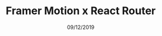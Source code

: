 ---
title: 'Framer Motion x React Router'
date: '09/12/2019'
category: 'Link'
tags:
  - React
  - Framer Motion
type: 'note'
link: 'https://codesandbox.io/s/framer-motion-x-react-router-n7qhp'
---